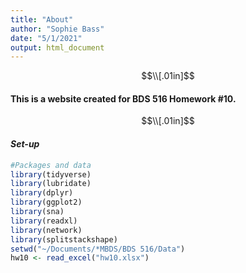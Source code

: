 ```yaml
---
title: "About"
author: "Sophie Bass"
date: "5/1/2021"
output: html_document
---
```



$$\\[.01in]$$

#### This is a website created for BDS 516 Homework #10. 


$$\\[.01in]$$



#### ***Set-up***
```r
#Packages and data
library(tidyverse)
library(lubridate)
library(dplyr)
library(ggplot2)
library(sna)
library(readxl)
library(network)
library(splitstackshape)
setwd("~/Documents/*MBDS/BDS 516/Data")
hw10 <- read_excel("hw10.xlsx")
```

